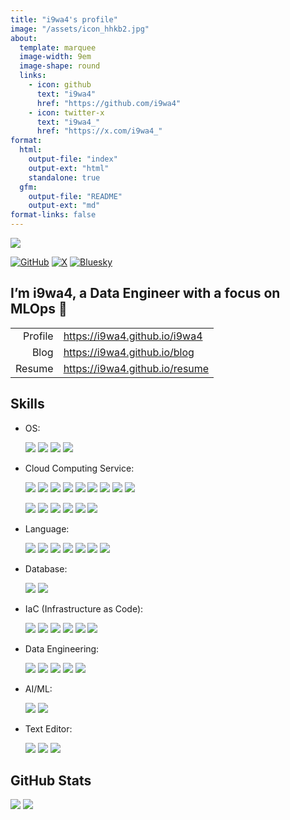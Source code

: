 ```yaml
---
title: "i9wa4's profile"
image: "/assets/icon_hhkb2.jpg"
about:
  template: marquee
  image-width: 9em
  image-shape: round
  links:
    - icon: github
      text: "i9wa4"
      href: "https://github.com/i9wa4"
    - icon: twitter-x
      text: "i9wa4_"
      href: "https://x.com/i9wa4_"
format:
  html:
    output-file: "index"
    output-ext: "html"
    standalone: true
  gfm:
    output-file: "README"
    output-ext: "md"
format-links: false
---
```


<!--
**i9wa4/i9wa4** is a ✨ _special_ ✨ repository because its `README.md` (this file) appears on your GitHub profile.

Here are some ideas to get you started:

- 🔭 I'm currently working on ...
- 🌱 I'm currently learning ...
- 👯 I'm looking to collaborate on ...
- 🤔 I'm looking for help with ...
- 💬 Ask me about ...
- 📫 How to reach me: ...
- 😄 Pronouns: ...
- ⚡ Fun fact: ...
-->

<div align="left">
  <a href="https://github.com/antonkomarev/github-profile-views-counter">
    <img src="https://komarev.com/ghpvc/?username=i9wa4&label=GitHub_Profile_Views"/>
  </a>
</div>

[![GitHub](https://img.shields.io/badge/GitHub-i9wa4-181717.svg?logo=github&style=plastic)](https://github.com/i9wa4)
[![X](https://img.shields.io/badge/X-i9wa4__-000000.svg?logo=x&style=plastic)](https://x.com/i9wa4_)
[![Bluesky](https://img.shields.io/badge/Bluesky-i9wa4_-0285FF.svg?logo=bluesky&style=plastic)](https://bsky.app/profile/i9wa4.bsky.social)

## I'm i9wa4, a Data Engineer with a focus on MLOps 👋

|         |                                  |
| ---:    | :---                             |
| Profile | <https://i9wa4.github.io/i9wa4>  |
| Blog    | <https://i9wa4.github.io/blog>   |
| Resume  | <https://i9wa4.github.io/resume> |

## Skills

<!-- https://github.com/tandpfun/skill-icons -->
<!-- https://tech-blog.s-yoshiki.com/entry/150/ -->
<!-- https://simpleicons.org/ -->

- OS:
<div align="left">
  <img src="https://img.shields.io/badge/-macOS-999999.svg?logo=apple&style=plastic">
  <img src="https://img.shields.io/badge/-Linux-FCC624.svg?logo=linux&style=plastic">
  <img src="https://img.shields.io/badge/-Ubuntu-E95420.svg?logo=ubuntu&style=plastic">
  <img src="https://img.shields.io/badge/-Windows-00A4EF.svg?style=plastic">
</div>
- Cloud Computing Service:
<div align="left">
  <img src="https://img.shields.io/badge/-AWS-232F3E.svg?logo=amazon-web-services&style=plastic">
  <img src="https://img.shields.io/badge/-Amazon_EC2-FF9900.svg?logo=amazonec2&style=plastic">
  <img src="https://img.shields.io/badge/-Amazon_ECS-FF9900.svg?logo=amazonecs&style=plastic">
  <img src="https://img.shields.io/badge/-Amazon_S3-569A31.svg?logo=amazons3&style=plastic">
  <img src="https://img.shields.io/badge/-AWS_Cloud9-000000.svg?style=plastic">
  <img src="https://img.shields.io/badge/-AWS_CodeCommit-000000.svg?style=plastic">
  <img src="https://img.shields.io/badge/-AWS_Step_Functions-000000.svg?style=plastic">
  <img src="https://img.shields.io/badge/-Amazon_MWAA_(Airflow)-000000.svg?style=plastic">
  <img src="https://img.shields.io/badge/-Amazon_SageMaker-000000.svg?style=plastic">
</div>
<div align="left">
  <img src="https://img.shields.io/badge/-Google_Cloud-4285F4.svg?logo=google-cloud&style=plastic">
  <img src="https://img.shields.io/badge/-BigQuery-669DF6.svg?logo=googlebigquery&style=plastic">
  <img src="https://img.shields.io/badge/-Google_Pub/Sub-AECBFA.svg?logo=googlepubsub&style=plastic">
  <img src="https://img.shields.io/badge/-Cloud_Functions-000000.svg?style=plastic">
  <img src="https://img.shields.io/badge/-Compute_Engine-000000.svg?style=plastic">
  <img src="https://img.shields.io/badge/-Datastream-000000.svg?style=plastic">
</div>
- Language:
<div align="left">
  <img src="https://img.shields.io/badge/-Bash-000000.svg?style=plastic">
  <img src="https://img.shields.io/badge/-C-A8B9CC.svg?logo=c&style=plastic">
  <img src="https://img.shields.io/badge/-Google_Apps_Script-4285F4.svg?logo=googleappsscript&style=plastic">
  <img src="https://img.shields.io/badge/-HCL-844FBA.svg?logo=terraform&style=plastic">
  <img src="https://img.shields.io/badge/-Python-3776AB.svg?logo=python&style=plastic">
  <img src="https://img.shields.io/badge/-SQL-000000.svg?style=plastic">
  <img src="https://img.shields.io/badge/-TypeScript-3178C6.svg?logo=typescript&style=plastic">
</div>
- Database:
<div align="left">
  <img src="https://img.shields.io/badge/-MySQL-4479A1.svg?logo=mysql&style=plastic">
  <img src="https://img.shields.io/badge/-PostgreSQL-4169E1.svg?logo=postgresql&style=plastic">
</div>
- IaC (Infrastructure as Code):
<div align="left">
  <img src="https://img.shields.io/badge/-Docker-1488C6.svg?logo=docker&style=plastic">
  <img src="https://img.shields.io/badge/-Terraform-844FBA.svg?logo=terraform&style=plastic">
  <img src="https://img.shields.io/badge/-Git-F05032.svg?logo=git&style=plastic">
  <img src="https://img.shields.io/badge/-GitHub-181717.svg?logo=github&style=plastic">
  <img src="https://img.shields.io/badge/-GitHub_Actions-2088FF.svg?logo=githubactions&style=plastic">
  <img src="https://img.shields.io/badge/-AWS_CodeCommit-000000.svg?style=plastic">
</div>
- Data Engineering:
<div align="left">
  <img src="https://img.shields.io/badge/-Snowflake-29B5E8.svg?logo=snowflake&style=plastic">
  <img src="https://img.shields.io/badge/-BigQuery-669DF6.svg?logo=googlebigquery&style=plastic">
  <img src="https://img.shields.io/badge/-Datastream-000000.svg?style=plastic">
  <img src="https://img.shields.io/badge/-dbt-FF694B.svg?logo=dbt&style=plastic">
  <img src="https://img.shields.io/badge/-Embulk-EF4319.svg?style=plastic">
</div>
- AI/ML:
<div align="left">
  <img src="https://img.shields.io/badge/-DataRobot-000000.svg?style=plastic">
  <img src="https://img.shields.io/badge/-Snowpark_ML-29B5E8.svg?style=plastic">
</div>
- Text Editor:
<div align="left">
  <img src="https://img.shields.io/badge/-Vim-019733.svg?logo=vim&style=plastic">
  <img src="https://img.shields.io/badge/-Neovim-007ACC.svg?logo=neovim&style=plastic">
  <img src="https://img.shields.io/badge/-Visual_Studio_Code-0098FF.svg?style=plastic">
</div>

## GitHub Stats

[![](https://raw.githubusercontent.com/i9wa4/i9wa4/main/profile-summary-card-output/transparent/3-stats.svg)](https://github.com/vn7n24fzkq/github-profile-summary-cards) [![](https://raw.githubusercontent.com/i9wa4/i9wa4/main/profile-summary-card-output/transparent/2-most-commit-language.svg)](https://github.com/vn7n24fzkq/github-profile-summary-cards)

<!-- <div align="left">                                                                                                              -->
<!--   <a href="https://github.com/vn7n24fzkq/github-profile-summary-cards">                                                         -->
<!--     <img src="http://github-profile-summary-cards.vercel.app/api/cards/stats?username=i9wa4&theme=transparent"/>                -->
<!--     <img src="http://github-profile-summary-cards.vercel.app/api/cards/most-commit-language?username=i9wa4&theme=transparent"/> -->
<!--   </a>                                                                                                                          -->
<!-- </div>                                                                                                                          -->

<!-- <div align="left">                                                                                                                                            -->
<!--   <a href="https://github.com/anuraghazra/github-readme-stats">                                                                                               -->
<!--     <img src="https://github-readme-stats.vercel.app/api?username=i9wa4&show_icons=true&include_all_commits=true&theme=transparent"/>                         -->
<!--     <img src="https://github-readme-stats.vercel.app/api/top-langs/?username=i9wa4&langs_count=8&include_all_commits=true&layout=compact&theme=transparent"/> -->
<!--   </a>                                                                                                                                                        -->
<!-- </div>                                                                                                                                                        -->

<!-- <div align="left">                                                                   -->
<!--   <a href="https://github.com/ryo-ma/github-profile-trophy">                         -->
<!--     <img src="https://github-profile-trophy.vercel.app/?username=i9wa4&theme=flat"/> -->
<!--   </a>                                                                               -->
<!-- </div>                                                                               -->
